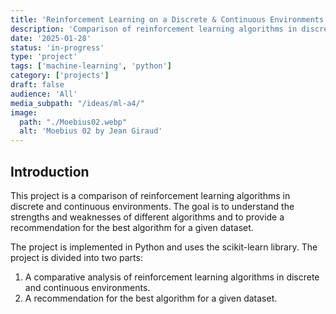 ```yaml
---
title: 'Reinforcement Learning on a Discrete & Continuous Environments'
description: 'Comparison of reinforcement learning algorithms in discrete and continuous environments'
date: '2025-01-28'
status: 'in-progress'
type: 'project'
tags: ['machine-learning', 'python']
category: ['projects']
draft: false
audience: 'All'
media_subpath: "/ideas/ml-a4/"
image:
  path: "./Moebius02.webp"
  alt: 'Moebius 02 by Jean Giraud'
---
```


## Introduction

This project is a comparison of reinforcement learning algorithms in discrete and continuous environments. The goal is to understand the strengths and weaknesses of different algorithms and to provide a recommendation for the best algorithm for a given dataset.

The project is implemented in Python and uses the scikit-learn library. The project is divided into two parts:

1. A comparative analysis of reinforcement learning algorithms in discrete and continuous environments.
2. A recommendation for the best algorithm for a given dataset.